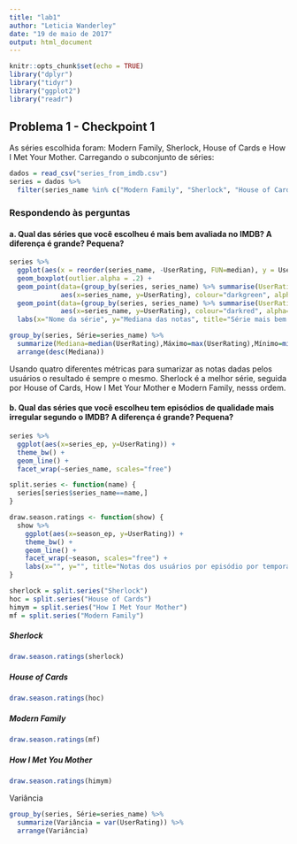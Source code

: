 ```yaml
---
title: "lab1"
author: "Leticia Wanderley"
date: "19 de maio de 2017"
output: html_document
---
```


```r
knitr::opts_chunk$set(echo = TRUE)
library("dplyr")
library("tidyr")
library("ggplot2")
library("readr")
```

## Problema 1 - Checkpoint 1

As séries escolhida foram: Modern Family, Sherlock, House of Cards e How I Met Your Mother.
Carregando o subconjunto de séries:
```r
dados = read_csv("series_from_imdb.csv")
series = dados %>% 
  filter(series_name %in% c("Modern Family", "Sherlock", "House of Cards", "How I Met Your Mother"))
```

### Respondendo às perguntas

#### a. Qual das séries que você escolheu é mais bem avaliada no IMDB? A diferença é grande? Pequena?

```r
series %>% 
  ggplot(aes(x = reorder(series_name, -UserRating, FUN=median), y = UserRating)) + theme_bw() +
  geom_boxplot(outlier.alpha = .2) +
  geom_point(data=(group_by(series, series_name) %>% summarise(UserRating=max(UserRating))), 
             aes(x=series_name, y=UserRating), colour="darkgreen", alpha=.8) +
  geom_point(data=(group_by(series, series_name) %>% summarise(UserRating=min(UserRating))), 
             aes(x=series_name, y=UserRating), colour="darkred", alpha=.8) +
  labs(x="Nome da série", y="Mediana das notas", title="Série mais bem avaliada")
```
```r
group_by(series, Série=series_name) %>% 
  summarize(Mediana=median(UserRating),Máximo=max(UserRating),Mínimo=min(UserRating),Média=mean(UserRating)) %>%
  arrange(desc(Mediana))
```

Usando quatro diferentes métricas para sumarizar as notas dadas pelos usuários o resultado é sempre o mesmo. Sherlock é a melhor série, seguida por House of Cards, How I Met Your Mother e Modern Family, nesss ordem.

#### b. Qual das séries que você escolheu tem episódios de qualidade mais irregular segundo o IMDB? A diferença é grande? Pequena?

```r
series %>%
  ggplot(aes(x=series_ep, y=UserRating)) + 
  theme_bw() +
  geom_line() +
  facet_wrap(~series_name, scales="free")
```

``` r
split.series <- function(name) {
  series[series$series_name==name,]
} 

draw.season.ratings <- function(show) {
  show %>%
    ggplot(aes(x=season_ep, y=UserRating)) + 
    theme_bw() +
    geom_line() +
    facet_wrap(~season, scales="free") +
    labs(x="", y="", title="Notas dos usuários por episódio por temporada")
}

sherlock = split.series("Sherlock")
hoc = split.series("House of Cards")
himym = split.series("How I Met Your Mother")
mf = split.series("Modern Family")
```
##### Sherlock

```r
draw.season.ratings(sherlock)
```

##### House of Cards

```r
draw.season.ratings(hoc)
```

##### Modern Family

```r
draw.season.ratings(mf)
```

##### How I Met You Mother

```r
draw.season.ratings(himym)
```

Variância

```r
group_by(series, Série=series_name) %>% 
  summarize(Variância = var(UserRating)) %>%
  arrange(Variância)
```